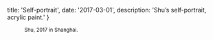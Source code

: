 
  title: 'Self-portrait',
  date: '2017-03-01',
  description: 'Shu’s self-portrait, acrylic paint.'
}


<!-- content start here -->

<Figure src="/static/art/self-portrait.jpg" title="Shu" overflow/>

<small>Shu, 2017 in Shanghai.</small>
